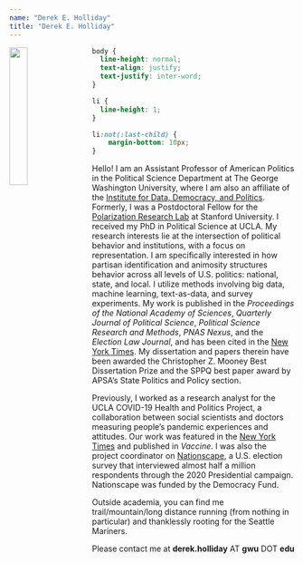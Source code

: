 ```yaml
---
name: "Derek E. Holliday"
title: "Derek E. Holliday"
---
```


<style>
  .title{
    display: none;
  }
</style>

<link rel="stylesheet" href="styles.css" type="text/css">

<img src="images/DSC_4866.jpeg" style="width:25%; margin-right: 20px" align="left">

```css
body {
  line-height: normal;
  text-align: justify;
  text-justify: inter-word;
}

li {
  line-height: 1;
}

li:not(:last-child) {
    margin-bottom: 10px;
}


```

Hello! I am an Assistant Professor of American Politics in the Political Science Department at The George Washington University, where I am also an affiliate of the <a href="https://iddp.gwu.edu/" target="_blank">Institute for Data, Democracy, and Politics</a>. Formerly, I was a Postdoctoral Fellow for the <a href="https://polarizationresearchlab.org/" target="_blank">Polarization Research Lab</a> at Stanford University. I received my PhD in Political Science at UCLA. My research interests lie at the intersection of political behavior and institutions, with a focus on representation. I am specifically interested in how partisan identification and animosity structures behavior across all levels of U.S. politics: national, state, and local. I utilize methods involving big data, machine learning, text-as-data, and survey experiments. My work is published in the *Proceedings of the National Academy of Sciences*, *Quarterly Journal of Political Science*, *Political Science Research and Methods*, *PNAS Nexus*, and the *Election Law Journal*, and has been cited in the <a href="https://www.nytimes.com/2023/09/24/us/politics/trump-prosecutions-threats-violence.html" target="_blank">New York Times</a>. My dissertation and papers therein have been awarded the Christopher Z. Mooney Best Dissertation Prize and the SPPQ best paper award by APSA's State Politics and Policy section.

Previously, I worked as a research analyst for the UCLA COVID-19 Health and Politics Project, a collaboration between social scientists and doctors measuring people's pandemic experiences and attitudes. Our work was featured in the <a href="https://www.nytimes.com/2021/05/04/upshot/vaccine-incentive-experiment.html" target="_blank">New York Times</a> and published in *Vaccine*. I was also the project coordinator on <a href="https://www.voterstudygroup.org/nationscape" target="_blank">Nationscape</a>, a U.S. election survey that interviewed almost half a million respondents through the 2020 Presidential campaign. Nationscape was funded by the Democracy Fund. 

Outside academia, you can find me trail/mountain/long distance running (from nothing in particular) and thanklessly rooting for the Seattle Mariners.

Please contact me at **derek.holliday** AT **gwu** DOT **edu**